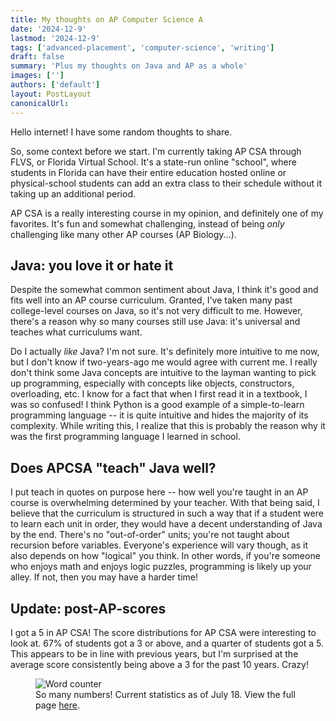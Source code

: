 ```yaml
---
title: My thoughts on AP Computer Science A
date: '2024-12-9'
lastmod: '2024-12-9'
tags: ['advanced-placement', 'computer-science', 'writing']
draft: false
summary: 'Plus my thoughts on Java and AP as a whole'
images: ['']
authors: ['default']
layout: PostLayout
canonicalUrl:
---
```


Hello internet! I have some random thoughts to share.

So, some context before we start. I'm currently taking AP CSA through FLVS, or Florida Virtual School. It's a state-run online "school", where students in Florida can have their entire education hosted online or physical-school students can add an extra class to their schedule without it taking up an additional period.

AP CSA is a really interesting course in my opinion, and definitely one of my favorites. It's fun and somewhat challenging, instead of being *only* challenging like many other AP courses (AP Biology...).

## Java: you love it or hate it

Despite the somewhat common sentiment about Java, I think it's good and fits well into an AP course curriculum. Granted, I've taken many past college-level courses on Java, so it's not very difficult to me. However, there's a reason why so many courses still use Java: it's universal and teaches what curriculums want.

Do I actually *like* Java? I'm not sure. It's definitely more intuitive to me now, but I don't know if two-years-ago me would agree with current me. I really don't think some Java concepts are intuitive to the layman wanting to pick up programming, especially with concepts like objects, constructors, overloading, etc. I know for a fact that when I first read it in a textbook, I was so confused! I think Python is a good example of a simple-to-learn programming language -- it is quite intuitive and hides the majority of its complexity. While writing this, I realize that this is probably the reason why it was the first programming language I learned in school.

## Does APCSA "teach" Java well?

I put teach in quotes on purpose here -- how well you're taught in an AP course is overwhelming determined by your teacher. With that being said, I believe that the curriculum is structured in such a way that if a student were to learn each unit in order, they would have a decent understanding of Java by the end. There's no "out-of-order" units; you're not taught about recursion before variables. Everyone's experience will vary though, as it also depends on how "logical" you think. In other words, if you're someone who enjoys math and enjoys logic puzzles, programming is likely up your alley. If not, then you may have a harder time!

## Update: post-AP-scores

I got a 5 in AP CSA! The score distributions for AP CSA were interesting to look at. 67% of students got a 3 or above, and a quarter of students got a 5. This appears to be in line with previous years, but I'm surprised at the average score consistently being above a 3 for the past 10 years. Crazy!

<figure>
    <img src="/static/images/apcsa-scores.png" alt="Word counter" />
    <figcaption>So many numbers! Current statistics as of July 18. View the full page <a href="https://apstudents.collegeboard.org/about-ap-scores/score-distributions/ap-computer-science-a">here</a>.</figcaption>
</figure>